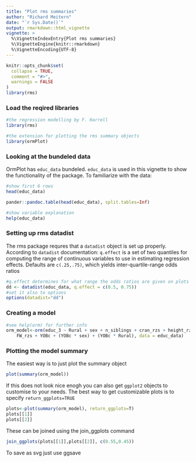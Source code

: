 ```yaml
---
title: "Plot rms summaries"
author: "Richard Meitern"
date: "`r Sys.Date()`"
output: rmarkdown::html_vignette
vignette: >
  %\VignetteIndexEntry{Plot rms summaries}
  %\VignetteEngine{knitr::rmarkdown}
  %\VignetteEncoding{UTF-8}
---
```


```r
knitr::opts_chunk$set(
  collapse = TRUE,
  comment = "#>",
  warnings = FALSE
)
library(rms)
```



### Load the reqired libraries
```r
#the regression modelling by F. Harrell
library(rms)

#the extension for plotting the rms summary objects
library(ormPlot)
```

### Looking at the bundeled data
OrmPlot has `educ_data` bundeled. `educ_data` is used in this vignette
to show the functionality of the package. To familiarize with the data:
```r
#show first 6 rows
head(educ_data)
```


```r
pander::pandoc.table(head(educ_data), split.tables=Inf)

```
```r
#show variable explanation
help(educ_data)
```

### Setting up rms datadist
The rms package requres that a `datadist` object is set up properly. According
to `datadist` documentation:
`q.effect` is a set of two quantiles for computing the range of continuous
variables to use in estimating regression effects.
Defaults are `c(.25,.75)`, which yields inter-quartile-range odds ratios
```r
#q.effect determines for what range the odds ratios are given on plots
dd <- datadist(educ_data, q.effect = c(0.5, 0.75))
#set it also to options
options(datadist="dd")
```

### Creating a model

```r
#see help(orm) for further info
orm_model<-orm(educ_3 ~ Rural + sex + n_siblings + cran_rzs + height_rzs + 
    FW_rzs + YOBc + (YOBc * sex) + (YOBc * Rural), data = educ_data)
```

### Plotting the model summary
The easiest way is to just plot the summary object
```r
plot(summary(orm_model))
```

If this does not look nice enogh you can also get `ggplot2` objects to customise to your needs.
The best way to get customizable plots is to specify `return_ggplots=TRUE`
```r
plots<-plot(summary(orm_model), return_ggplots=T)
plots[[1]]
plots[[2]]
```
These can be joined using the join_ggplots command
```r
join_ggplots(plots[[1]],plots[[2]], c(0.55,0.45))

```
To save as svg just use ggsave

